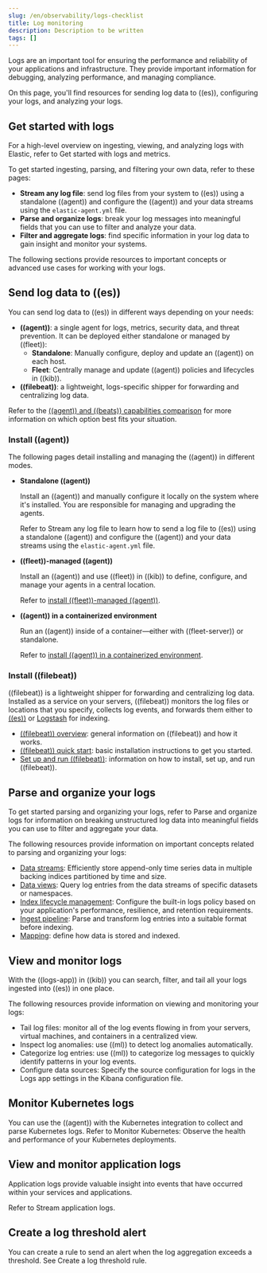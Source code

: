 ```yaml
---
slug: /en/observability/logs-checklist
title: Log monitoring
description: Description to be written
tags: []
---
```


<div id="logs-checklist"></div>

Logs are an important tool for ensuring the performance and reliability of your applications and infrastructure. They provide important information for debugging, analyzing performance, and managing compliance.

On this page, you'll find resources for sending log data to ((es)), configuring your logs, and analyzing your logs.

<div id="logs-getting-started-checklist"></div>

## Get started with logs

For a high-level overview on ingesting, viewing, and analyzing logs with Elastic, refer to <DocLink slug="/en/observability/logs-metrics-get-started">Get started with logs and metrics</DocLink>.

To get started ingesting, parsing, and filtering your own data, refer to these pages:

* **<DocLink slug="/en/observability/logs-stream">Stream any log file</DocLink>**: send log files from your system to ((es)) using a standalone ((agent)) and configure the ((agent)) and your data streams using the `elastic-agent.yml` file.
* **<DocLink slug="/en/observability/logs-parse">Parse and organize logs</DocLink>**: break your log messages into meaningful fields that you can use to filter and analyze your data.
* **<DocLink slug="/en/observability/logs-filter-and-aggregate">Filter and aggregate logs</DocLink>**: find specific information in your log data to gain insight and monitor your systems.

The following sections provide resources to important concepts or advanced use cases for working with your logs.

<div id="logs-send-data-checklist"></div>

## Send log data to ((es))

You can send log data to ((es)) in different ways depending on your needs:

* **((agent))**: a single agent for logs, metrics, security data, and threat prevention. It can be deployed either standalone or managed by ((fleet)):
    * **Standalone**: Manually configure, deploy and update an ((agent)) on each host.
    * **Fleet**: Centrally manage and update ((agent)) policies and lifecycles in ((kib)).
* **((filebeat))**: a lightweight, logs-specific shipper for forwarding and centralizing log data.

Refer to the [((agent)) and ((beats)) capabilities comparison](((fleet-guide))/beats-agent-comparison.html) for more information on which option best fits your situation.

<div id="agent-ref-guide"></div>

### Install ((agent))
The following pages detail installing and managing the ((agent)) in different modes.

* **Standalone ((agent))**

    Install an ((agent)) and manually configure it locally on the system where it's installed.
    You are responsible for managing and upgrading the agents.

    Refer to <DocLink slug="/en/observability/logs-stream">Stream any log file</DocLink> to learn how to send a log file to ((es)) using a standalone ((agent)) and configure the ((agent)) and your data streams using the `elastic-agent.yml` file.

* **((fleet))-managed ((agent))**

    Install an ((agent)) and use ((fleet)) in ((kib)) to define, configure, and manage your agents in a central location.

    Refer to [install ((fleet))-managed ((agent))](((fleet-guide))/install-fleet-managed-elastic-agent.html).

* **((agent)) in a containerized environment**

    Run an ((agent)) inside of a container—either with ((fleet-server)) or standalone.

    Refer to [install ((agent)) in a containerized environment](((fleet-guide))/install-elastic-agents-in-containers.html).

<div id="beats-ref-guide"></div>

### Install ((filebeat))
((filebeat)) is a lightweight shipper for forwarding and centralizing log data.
Installed as a service on your servers, ((filebeat)) monitors the log files or locations that you specify, collects log events, and forwards them
either to [((es))](((ref))) or
[Logstash](((logstash-ref))) for indexing.

- [((filebeat)) overview](((filebeat-ref))/filebeat-overview.html): general information on ((filebeat)) and how it works.
- [((filebeat)) quick start](((filebeat-ref))/filebeat-installation-configuration.html): basic installation instructions to get you started.
- [Set up and run ((filebeat))](((filebeat-ref))/setting-up-and-running.html): information on how to install, set up, and run ((filebeat)).

<div id="logs-configure-data-checklist"></div>

## Parse and organize your logs

To get started parsing and organizing your logs, refer to <DocLink slug="/en/observability/logs-parse">Parse and organize logs</DocLink> for information on breaking unstructured log data into meaningful fields you can use to filter and aggregate your data.

The following resources provide information on important concepts related to parsing and organizing your logs:

- [Data streams](((ref))/data-streams.html): Efficiently store append-only time series data in multiple backing indices partitioned by time and size.
- [Data views](((kibana-ref))/data-views.html): Query log entries from the data streams of specific datasets or namespaces.
- [Index lifecycle management](((ref))/example-using-index-lifecycle-policy.html): Configure the built-in logs policy based on your application's performance, resilience, and retention requirements.
- [Ingest pipeline](((ref))/ingest.html): Parse and transform log entries into a suitable format before indexing.
- [Mapping](((ref))/mapping.html): define how data is stored and indexed.

<div id="logs-monitor-checklist"></div>

## View and monitor logs

With the ((logs-app)) in ((kib)) you can search, filter, and tail all your logs ingested into ((es)) in one place.

The following resources provide information on viewing and monitoring your logs:

- <DocLink slug="/en/observability/tail-logs">Tail log files</DocLink>: monitor all of the log events flowing in from your servers, virtual machines, and containers in a centralized view.
- <DocLink slug="/en/observability/inspect-log-anomalies">Inspect log anomalies</DocLink>: use ((ml)) to detect log anomalies automatically.
- <DocLink slug="/en/observability/categorize-logs">Categorize log entries</DocLink>: use ((ml)) to categorize log messages to quickly identify patterns in your log events.
- <DocLink slug="/en/observability/configure-data-sources">Configure data sources</DocLink>: Specify the source configuration for logs in the Logs app settings in the Kibana configuration file.

<div id="logs-checklist-k8s"></div>

## Monitor Kubernetes logs

You can use the ((agent)) with the Kubernetes integration to collect and parse Kubernetes logs.
Refer to <DocLink slug="/en/observability/monitor-kubernetes">Monitor Kubernetes: Observe the health and performance of your Kubernetes deployments</DocLink>.

<div id="logs-app-checklist"></div>

## View and monitor application logs

Application logs provide valuable insight into events that have occurred within your services and applications.

Refer to <DocLink slug="/en/observability/application-logs">Stream application logs</DocLink>.

<div id="logs-alerts-checklist"></div>

## Create a log threshold alert

You can create a rule to send an alert when the log aggregation exceeds a threshold.
See <DocLink slug="/en/observability/logs-threshold-alert">Create a log threshold rule</DocLink>.
